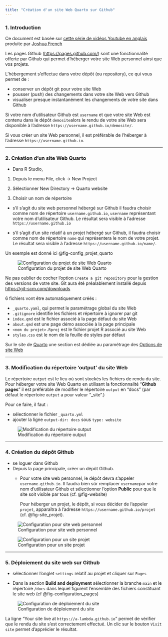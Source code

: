 ```yaml
---
title: "Création d'un site Web Quarto sur Github"
---
```


### 1. Introduction

Ce document est basée sur [cette série de vidéos Youtube en anglais](https://www.youtube.com/playlist?list=PLkrJrLs7xfbXcEKhTCKRSr2VXH4yiBeXo) produite par [Joshua French](https://jfrench.github.io/)

Les pages Github (<https://pages.github.com/>) sont une fonctionnalité offerte par Github qui permet d'héberger votre site Web personnel ainsi que vos projets.

L'hébergement s'effectue dans votre dépôt (ou repository), ce qui vous permet de :

-   conserver un dépôt git pour votre site Web
-   pousser (push) des changements dans votre site Web vers Github
-   visualiser presque instantanément les changements de votre site dans Github

Si votre nom d'utilisateur Github est `username` et que votre site Web est contenu dans le dépôt `demosite`alors le rendu de votre site Web sera disponible à l'adresse `https://username.github.io/demosite/`.

Si vous créer un site Web personnel, il est préférable de l'héberger à l'adresse `https://username.github.io`.

------------------------------------------------------------------------

### 2. Création d'un site Web Quarto

- Dans R Studio,

1. Depuis le menu File, click -> New Project

2. Sélectionner New Directory -> Quarto website

3. Choisir un nom de répertoire

  - s'il s'agit du site web personnel hébergé sur Github il faudra choisir comme nom de répertoire `username.github.io`, `username` représentant votre nom d'utilisateur Github.
  Le résultat sera visible à l'adresse `https://username.github.io`
  
  - s'il s'agit d'un site relatif à un projet hébergé sur Github, il faudra choisir comme nom de répertoire `name` qui représentera le nom de votre projet.
  Le résultat sera visible à l'adresse `https://username.github.io/name/`.
  
Un exemple est donné ici @fig-config_projet_quarto

![Configuration du projet de site Web Quarto](images/01_create-quarto-website.PNG){#fig-config_projet_quarto}

::: {.callout-note}

Ne pas oublier de cocher l'option `Create a git repository` pour la gestion des versions de votre site. Git aura été préalablement installé depuis [https://git-scm.com/downloads](https://git-scm.com/downloads)

:::

6 fichiers vont être automatiquement créés :

- `_quarto.yaml`, qui permet le paramétrage global du site Web
- `.gitignore` identifie les fichiers et répertoire à ignorer par git
- `index.qmd` est le fichier associé à la page défaut du site Web
- `about.qmd` est une page démo associée à la page principale
- `<nom du projet>.Rproj` est le fichier projet R associé au site Web
- `styles.css` est le nom de la feuille de styles par défaut

Sur le site de [Quarto](https://quarto.org/) une section est dédiée au paramétrage des [Options de site Web](https://quarto.org/docs/reference/projects/websites.html)

---

### 3. Modification du répertoire 'output' du site Web 

Le répertoire `output` est le lieu où sont stockés les fichiers de rendu du site. Pour héberger votre site Web Quarto en utilisant la fonctionnalité "**Github pages**" il est préférable de modifier le répertoire `output` en "docs" (par défaut le répertoire `output` a pour valeur "_site".)

Pour ce faire, il faut :

- sélectionner le fichier `_quarto.yml`
- ajouter la ligne `output-dir: docs` sous `type: website`

![Modification du répertoire output](images/02_output-dir-modification.PNG){#fig-output_dir} 

---

### 4. Création du dépôt Github

- se loguer dans Github
- Depuis la page principale, créer un dépôt Github.
  - Pour votre site web personnel, le dépôt devra s'appeler `username.github.io`. Il faudra bien sûr remplacer `username`par votre nom d'utilisateur Github et sélectionner l'option **Public** pour que le site soit visible par tous (cf. @fig-website)
  
    Pour héberger un projet, le dépôt, si vous décider de l'appeler `projet`, apparaîtra à l'adresse `https://username.github.io/projet` (cf. @fig-site_projet).

::: {layout-ncol=2}

![Configuration pour site web personnel](images/03_create-personal-website.PNG){#fig-website} 

![Configuration pour un site projet](images/04_create-project-site.PNG){#fig-site_projet}

:::

---

### 5. Déploiement du site web sur Github

- sélectionner l'onglet `settings` relatif au projet et cliquer sur `Pages`

- Dans la section **Build and deployment** sélectionner la branche `main` et le répertoire `/docs` dans lequel figurent l'ensemble des fichiers constituant le site web (cf @fig-configuration_pages)

![Configuration de déploiement du site](images/05_repository-settings-pages.PNG){#fig-configuration_pages} 

La ligne "Your site live at `https://a-lambda.github.io`" permet de vérifier que le rendu du site s'est correctement effectué. Un clic sur le bouton `Visit site` permet d'apprécier le résultat.